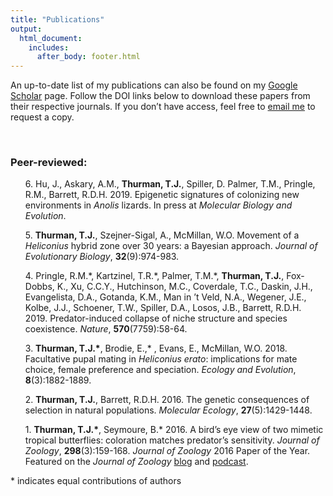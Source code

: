 ```yaml
---
title: "Publications"
output:
  html_document:
    includes:
      after_body: footer.html
---
```


<!-- A little trick I found online to make a new list that indents without bullet points --> 
<style>
.nobullet li {
  list-style-type: none;
}
</style>

An up-to-date list of my publications can also be found on my [Google Scholar](https://scholar.google.ca/citations?user=j-5nTf8AAAAJ&hl=en&oi=sra) page. Follow the DOI links below to download these papers from their respective journals. If you don't have access, feel free to [email me](mailto:timothy.thurman@mail.mcgill.ca) to request a copy. 
<br />

<br />

### Peer-reviewed:

<!-- Then, calling that new class to make indents for the list. Create the elements in the list with the 0., then add the number of each paper with X\., which escapes the period and allows it to be used. --> 
<div class="nobullet">

  0. 6\. Hu, J., Askary, A.M., **Thurman, T.J.**, Spiller, D. Palmer, T.M., Pringle, R.M., Barrett, R.D.H. 2019. Epigenetic signatures of colonizing new environments in *Anolis* lizards. In press at *Molecular Biology and Evolution*. [<i class="ai ai-doi ai-lg"></i>](https://doi.org/10.1093/molbev/msz133)

  0. 5\. **Thurman, T.J.**, Szejner-Sigal, A., McMillan, W.O. Movement of a *Heliconius* hybrid zone over 30 years: a Bayesian approach. *Journal of Evolutionary Biology*, **32**(9):974-983. [<i class="ai ai-doi ai-lg"></i>](https://doi.org/10.1111/jeb.13499)[<i class="ai ai-dryad ai-lg"></i>](https://doi.org/10.5061/dryad.c157v0v)[<i class="fa fa-github fa-lg"></i>](https://github.com/tjthurman/hz_jeb) 

  0. 4\. Pringle, R.M.\*, Kartzinel, T.R.\*, Palmer, T.M.\*, **Thurman, T.J.**, Fox-Dobbs, K., Xu, C.C.Y., Hutchinson, M.C., Coverdale, T.C., Daskin, J.H., Evangelista, D.A., Gotanda, K.M., Man in ’t Veld, N.A., Wegener, J.E., Kolbe, J.J., Schoener, T.W., Spiller, D.A., Losos, J.B., Barrett, R.D.H. 2019. Predator-induced collapse of niche structure and species coexistence. *Nature*, **570**(7759):58-64. [<i class="ai ai-doi ai-lg"></i>](https://doi.org/10.1038/s41586-019-1264-6)[<i class="ai ai-dryad ai-lg"></i>](https://doi.org/10.5061/dryad.2h87r1f)

  0. 3\. **Thurman, T.J.\***, Brodie, E.,* , Evans, E., McMillan, W.O. 2018. Facultative pupal mating in *Heliconius erato*: implications for mate choice, female preference and speciation. *Ecology and Evolution*, **8**(3):1882-1889. [<i class="ai ai-doi ai-lg"></i>](https://doi.org/10.1002/ece3.3624)[<i class="ai ai-dryad ai-lg"></i>](https://datadryad.org/resource/doi:10.5061/dryad.t0hd4/1)

  0. 2\. **Thurman, T.J.**, Barrett, R.D.H. 2016. The genetic consequences of selection in natural populations. *Molecular Ecology*, **27**(5):1429-1448. [<i class="ai ai-doi ai-lg"></i>](https://doi.org/10.1111/mec.13559)

  0. 1\. **Thurman, T.J.\***, Seymoure, B.* 2016. A bird's eye view of two mimetic tropical butterflies: coloration matches predator's sensitivity. *Journal of Zoology*, **298**(3):159-168. *Journal of Zoology* 2016 Paper of the Year. [<i class="ai ai-doi ai-lg"></i>](https://doi.org/10.1111/jzo.12305) Featured on the *Journal of Zoology* [blog](https://jzoblog.wordpress.com/2017/09/20/winners-of-the-2016-journal-of-zoology-paper-of-the-year-award-timothy-thurman-and-brett-seymoure/) and [podcast](https://zslpublications.onlinelibrary.wiley.com/hub/journal/14697998/podcasts).
</div>



\* indicates equal contributions of authors